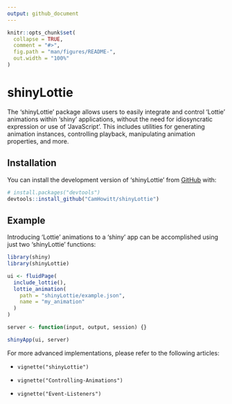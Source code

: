 ```yaml
---
output: github_document
---
```


<!-- README.md is generated from README.Rmd. Please edit that file -->

```r
knitr::opts_chunk$set(
  collapse = TRUE,
  comment = "#>",
  fig.path = "man/figures/README-",
  out.width = "100%"
)
```

# shinyLottie

<!-- badges: start -->

<!-- badges: end -->

The 'shinyLottie' package allows users to easily integrate and control 'Lottie' animations within 'shiny' applications, without the need for idiosyncratic expression or use of 'JavaScript'. This includes utilities for generating animation instances, controlling playback, manipulating animation properties, and more.

## Installation

You can install the development version of 'shinyLottie' from [GitHub](https://github.com/) with:

``` r
# install.packages("devtools")
devtools::install_github("CamHowitt/shinyLottie")
```

## Example

Introducing 'Lottie' animations to a 'shiny' app can be accomplished using just two 'shinyLottie' functions:

```r
library(shiny)
library(shinyLottie)

ui <- fluidPage(
  include_lottie(),
  lottie_animation(
    path = "shinyLottie/example.json",
    name = "my_animation"
  )
)

server <- function(input, output, session) {}

shinyApp(ui, server)
```

For more advanced implementations, please refer to the following articles:

-   `vignette("shinyLottie")`

-   `vignette("Controlling-Animations")`

-   `vignette("Event-Listeners")`
